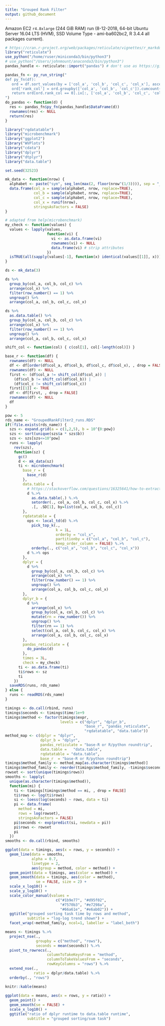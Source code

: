 ```yaml
---
title: "Grouped Rank Filter"
output: github_document
---
```


Amazon EC2 `r4.8xlarge` (244 GiB RAM) run (8-12-2018, 64-bit Ubuntu Server 16.04 LTS (HVM), SSD Volume Type - ami-ba602bc2, R 3.4.4 all packages current).


```r
# https://cran.r-project.org/web/packages/reticulate/vignettes/r_markdown.html
library("reticulate")
use_python("/home/ruser/miniconda3/bin/python3")
# use_python("/Users/johnmount/anaconda3/bin/python3")
pandas_handle <- reticulate::import("pandas") # don't use as https://github.com/rstudio/reticulate/issues/319

pandas_fn <- py_run_string("
def py_fn(df):
   ord = df.sort_values(by = ['col_a', 'col_b', 'col_c', 'col_x'], ascending = [True, True, True, True])
   ord['rank_col'] = ord.groupby(['col_a', 'col_b', 'col_c']).cumcount()
   return ord[ord.rank_col == 0].ix[:, ['col_a', 'col_b', 'col_c', 'col_x']]
")
do_pandas <- function(d) {
  res <- pandas_fn$py_fn(pandas_handle$DataFrame(d))
  rownames(res) <- NULL
  return(res)
}
```


```r
library("rqdatatable")
library("microbenchmark")
library("ggplot2")
library("WVPlots")
library("cdata")
library("dplyr")
library("dtplyr")
library("data.table")

set.seed(32523)

mk_data <- function(nrow) {
  alphabet <- paste("sym", seq_len(max(2, floor(nrow^(1/3)))), sep = "_")
  data.frame(col_a = sample(alphabet, nrow, replace=TRUE),
             col_b = sample(alphabet, nrow, replace=TRUE),
             col_c = sample(alphabet, nrow, replace=TRUE),
             col_x = runif(nrow),
             stringsAsFactors = FALSE)
}
```


```r
# adapted from help(microbenchmark)
my_check <- function(values) {
  values <- lapply(values,
                   function(vi) {
                     vi <- as.data.frame(vi)
                     rownames(vi) <- NULL
                     data.frame(vi) # strip attributes
                   })
  isTRUE(all(sapply(values[-1], function(x) identical(values[[1]], x))))
}
```

```r
ds <- mk_data(3)

ds %>%  
  group_by(col_a, col_b, col_c) %>% 
  arrange(col_x) %>% 
  filter(row_number() == 1) %>%
  ungroup() %>%
  arrange(col_a, col_b, col_c, col_x)

ds %>%  
  as.data.table() %>%
  group_by(col_a, col_b, col_c) %>% 
  arrange(col_x) %>% 
  filter(row_number() == 1) %>%
  ungroup() %>%
  arrange(col_a, col_b, col_c, col_x)
```

```r
shift_col <- function(col) { c(col[1], col[-length(col)]) }

base_r <- function(df) {
  rownames(df) <- NULL
  df <- df[order(df$col_a, df$col_b, df$col_c, df$col_x), , drop = FALSE]
  rownames(df) <- NULL
  first <- (df$col_a != shift_col(df$col_a)) | 
    (df$col_b != shift_col(df$col_b)) | 
    (df$col_c != shift_col(df$col_c))
  first[[1]] <- TRUE
  df <- df[first, , drop = FALSE]
  rownames(df) <- NULL
  df
}
```



```r
pow <- 5
rds_name <- "GroupedRankFilter2_runs.RDS"
if(!file.exists(rds_name)) {
  szs <- expand.grid(a = c(1,2,5), b = 10^{0:pow}) 
  szs <- sort(unique(szs$a * szs$b))
  szs <- szs[szs<=10^pow]
  runs <- lapply(
    rev(szs),
    function(sz) {
      gc()
      d <- mk_data(sz)
      ti <- microbenchmark(
        base_r = {
          base_r(d)
        },
        data.table = { 
          # https://stackoverflow.com/questions/16325641/how-to-extract-the-first-n-rows-per-group
          d %.>% 
            as.data.table(.) %.>% 
            setorder(., col_a, col_b, col_c, col_x) %.>%
            .[, .SD[1], by=list(col_a, col_b, col_c)] 
        },
        rqdatatable = { 
          ops <- local_td(d) %.>%
            pick_top_k(., 
                       k = 1L,
                       orderby = "col_x",
                       partitionby = c("col_a", "col_b", "col_c"),
                       keep_order_column = FALSE) %.>%
            orderby(., c("col_a", "col_b", "col_c", "col_x"))
          d %.>% ops
        },
        dplyr = {
          d %>% 
            group_by(col_a, col_b, col_c) %>% 
            arrange(col_x) %>% 
            filter(row_number() == 1) %>%
            ungroup() %>%
            arrange(col_a, col_b, col_c, col_x)
        },
        dplyr_b = {
          d %>% 
            arrange(col_x) %>% 
            group_by(col_a, col_b, col_c) %>% 
            mutate(rn = row_number()) %>%
            ungroup() %>%
            filter(rn == 1) %>%
            select(col_a, col_b, col_c, col_x) %>%
            arrange(col_a, col_b, col_c, col_x)
        },
        pandas_reticulate = {
          do_pandas(d)
        },
        times = 3L,
        check = my_check)
      ti <- as.data.frame(ti)
      ti$rows <- sz
      ti
    })
  saveRDS(runs, rds_name)
} else {
  runs <- readRDS(rds_name)
}
```



```r
timings <- do.call(rbind, runs)
timings$seconds <- timings$time/1e+9
timings$method <- factor(timings$expr,
                         levels = c("dplyr", "dplyr_b",
                                    "base_r", "pandas_reticulate",
                                    "rqdatatable", "data.table"))
method_map <- c(dplyr = "dplyr", 
                dplyr_b = "dplyr",
                pandas_reticulate = "base-R or R/python roundtrip",
                data.table =   "data.table",
                rqdatatable = "data.table",   
                base_r  = "base-R or R/python roundtrip")
timings$method_family <- method_map[as.character(timings$method)]
timings$method_family <- reorder(timings$method_family, -timings$seconds)
rowset <- sort(unique(timings$rows))
smooths <- lapply(
  unique(as.character(timings$method)),
  function(mi) {
    ti <- timings[timings$method == mi, , drop = FALSE]
    ti$rows <- log(ti$rows)
    si <- loess(log(seconds) ~ rows, data = ti)
    pi <- data.frame(
      method = mi,
      rows = log(rowset),
      stringsAsFactors = FALSE)
    pi$seconds <- exp(predict(si, newdata = pi))
    pi$rows <- rowset
    pi
  })
smooths <- do.call(rbind, smooths)

ggplot(data = timings, aes(x = rows, y = seconds)) +
  geom_line(data = smooths,
            alpha = 0.7,
            linetype = 2,
            aes(group = method, color = method)) +
  geom_point(data = timings, aes(color = method)) + 
  geom_smooth(data = timings, aes(color = method),
              se = FALSE, size = 2) +
  scale_x_log10() +
  scale_y_log10() +
  scale_color_manual(values = 
                       c("#1b9e77", "#d95f02",
                         "#7570b3", "#e7298a",
                         "#66a61e", "#e6ab02")) +
  ggtitle("grouped sorting task time by rows and method",
          subtitle = "log-log trend shown") +
  facet_wrap(~method_family, ncol=1, labeller = "label_both")

means <- timings %.>%
  project_nse(., 
              groupby = c("method", "rows"), 
              seconds = mean(seconds)) %.>%
  pivot_to_rowrecs(., 
                   columnToTakeKeysFrom = "method",
                   columnToTakeValuesFrom = "seconds",
                   rowKeyColumns = "rows") %.>%
  extend_nse(., 
             ratio = dplyr/data.table) %.>%
  orderby(., "rows")

knitr::kable(means)
  
ggplot(data = means, aes(x = rows, y = ratio)) +
  geom_point() + 
  geom_smooth(se = FALSE) +
  scale_x_log10() + 
  ggtitle("ratio of dplyr runtime to data.table runtime",
          subtitle = "grouped sorting/sum task")
```


